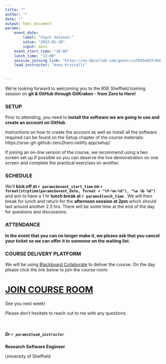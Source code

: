 ```yaml
---
title: ""
author: ""
date: ""
output: html_document
params:
    event_date: 
        label: "Input dataset:"
        value: "2022-01-20"
        input: date
    event_start_time: "10:00"
    lunch_time: "13:00"
    session_joining_link: "https://eu.bbcollab.com/guest/caf855e85fc0489eb8f2b0d0ef5b439a"
    lead_instructor: "Anna Krystalli"
     
    
---
```



<!--- Send this email around 1 week prior to event --->

We're looking forward to welcoming you to the RSE Sheffield training session on **git & GitHub through GitKraken - from Zero to Hero!**


### SETUP
 
Prior to attending, you need to **install the software we are going to use and create an account on GitHub**.
 
Instructions on how to create the account as well as install all the software required can be found on the Setup chapter of the course materials: https://srse-git-github-zero2hero.netlify.app/setup/

If joining an on-line version of the course, we recommend using a two screen set up if possible so you can observe the live demonstration on one screen and complete the practical exercises on another.
 
### SCHEDULE
 
We’ll **kick off at `r params$event_start_time` on `r format(strptime(params$event_date, format = "%Y-%m-%d"), "%a %b %d")`** and aim to have a 1 hr **lunch break at `r params$lunch_time`** . We will then break for lunch and return for the **afternoon session at 2pm** which should last around another 2.5 hrs. 
There will be some time at the end of the day for questions and discussions.

### ATTENDANCE

**In the event that you can no longer make it, we please ask that you cancel your ticket so we can offer it to someone on the waiting list**.
 
### COURSE DELIVERY PLATFORM
 
We will be using [Blackboard Collaborate](https://www.sheffield.ac.uk/apse/digital/collaborate/students) to deliver the course. On the day please click the link below to join the course room:
 

# [**JOIN COURSE ROOM**](`r params$session_joining_link`)



See you next week! 
 
Please don’t hesitate to reach out to me with any questions.

<br> 

##### Dr `r params$lead_instructor`

**Research Software Engineer**

University of Sheffield
 

